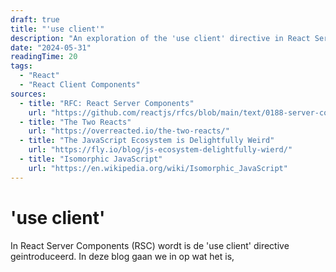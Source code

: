```yaml
---
draft: true
title: "'use client'"
description: "An exploration of the 'use client' directive in React Server Components."
date: "2024-05-31"
readingTime: 20
tags:
  - "React"
  - "React Client Components"
sources:
  - title: "RFC: React Server Components"
    url: "https://github.com/reactjs/rfcs/blob/main/text/0188-server-components.md"
  - title: "The Two Reacts"
    url: "https://overreacted.io/the-two-reacts/"
  - title: "The JavaScript Ecosystem is Delightfully Weird"
    url: "https://fly.io/blog/js-ecosystem-delightfully-wierd/"
  - title: "Isomorphic JavaScript"
    url: "https://en.wikipedia.org/wiki/Isomorphic_JavaScript"
---
```


# 'use client'

In React Server Components (RSC) wordt is de 'use client' directive geintroduceerd. In deze blog gaan we in op wat het is,
